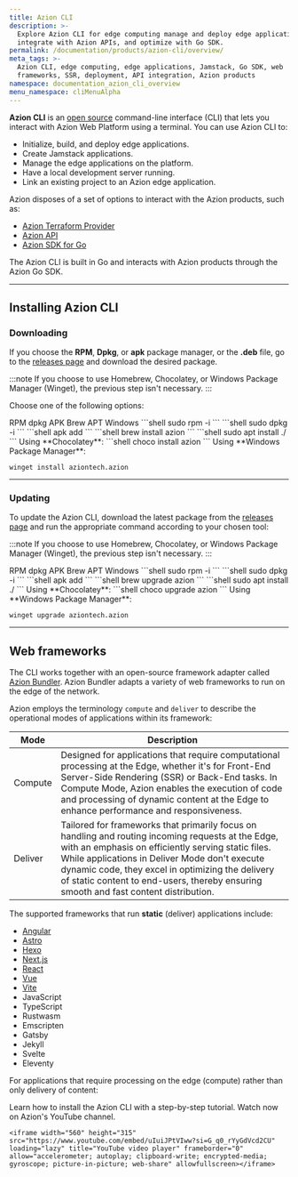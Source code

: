 ```yaml
---
title: Azion CLI
description: >-
  Explore Azion CLI for edge computing manage and deploy edge applications,
  integrate with Azion APIs, and optimize with Go SDK.
permalink: /documentation/products/azion-cli/overview/
meta_tags: >-
  Azion CLI, edge computing, edge applications, Jamstack, Go SDK, web
  frameworks, SSR, deployment, API integration, Azion products
namespace: documentation_azion_cli_overview
menu_namespace: cliMenuAlpha
---
```



**Azion CLI** is an [open  source](https://github.com/aziontech/azion-cli/) command-line interface (CLI) that lets you interact with Azion Web Platform using a terminal. You can use Azion CLI to: 

- Initialize, build, and deploy edge applications.
- Create Jamstack applications.
- Manage the edge applications on the platform. 
- Have a local development server running. 
- Link an existing project to an Azion edge application.

Azion disposes of a set of options to interact with the Azion products, such as: 

- [Azion Terraform Provider](/en/documentation/products/terraform-provider/)
- [Azion API](https://api.azion.com/)
- [Azion SDK for Go](/en/documentation/devtools/sdk/go/)

The Azion CLI is built in Go and interacts with Azion products through the Azion Go SDK. 


---

## Installing Azion CLI

### Downloading

If you choose the **RPM**, **Dpkg**, or **apk** package manager, or the **.deb** file, go to the [releases page](https://github.com/aziontech/azion-cli/releases) and download the desired package.

:::note 
If you choose to use Homebrew, Chocolatey, or Windows Package Manager (Winget), the previous step isn't necessary.
:::

Choose one of the following options: 


<Tabs client:visible sharedStore="package-managers">
<Fragment slot="tab.rpm">RPM</Fragment>
<Fragment slot="tab.dpkg">dpkg</Fragment>
<Fragment slot="tab.apk">APK</Fragment>
<Fragment slot="tab.brew">Brew</Fragment>
<Fragment slot="tab.deb">APT</Fragment>
<Fragment slot="tab.windows">Windows</Fragment>




<Fragment slot="panel.rpm">
<slot name="rpm" />
```shell
sudo rpm -i <downloaded_file>
```
</Fragment><Fragment slot="panel.dpkg">
<slot name="dpkg" />
```shell
sudo dpkg -i <downloaded_file>
```
</Fragment><Fragment slot="panel.apk">
<slot name="apk" />
```shell
apk add <downloaded_file>
```
</Fragment>
<Fragment slot="panel.brew">
<slot name="brew" />
```shell
brew install azion
```
</Fragment>
<Fragment slot="panel.deb">
<slot name="deb" />
```shell
sudo apt install  ./<download_file_path>
```
</Fragment>

<Fragment slot="panel.windows"> 
<slot name="windows" />
Using **Chocolatey**:
```shell
choco install azion
```
Using **Windows Package Manager**:

```shell
winget install aziontech.azion
```
</Fragment>
</Tabs>

---

### Updating

To update the Azion CLI, download the latest package from the [releases page](https://github.com/aziontech/azion-cli/releases) and run the appropriate command according to your chosen tool:

:::note 
If you choose to use Homebrew, Chocolatey, or Windows Package Manager (Winget), the previous step isn't necessary.
:::

<Tabs client:visible sharedStore="package-managers">
<Fragment slot="tab.rpm">RPM</Fragment>
<Fragment slot="tab.dpkg">dpkg</Fragment>
<Fragment slot="tab.apk">APK</Fragment>
<Fragment slot="tab.brew">Brew</Fragment>
<Fragment slot="tab.deb">APT</Fragment>
<Fragment slot="tab.windows">Windows</Fragment>

<Fragment slot="panel.rpm">
<slot name="rpm" />
```shell
sudo rpm -i <downloaded_file>
```
</Fragment><Fragment slot="panel.dpkg">
<slot name="dpkg" />
```shell
sudo dpkg -i <downloaded_file>
```
</Fragment><Fragment slot="panel.apk">
<slot name="apk" />
```shell
apk add <downloaded_file>
```
</Fragment>
<Fragment slot="panel.brew">
<slot name="brew" />
```shell
brew upgrade azion
```
</Fragment>
<Fragment slot="panel.deb">
<slot name="deb" />
```shell
sudo apt install  ./<download_file_path>
```
</Fragment>
<slot name="windows" />
Using **Chocolatey**:
```shell
choco upgrade azion
```
Using **Windows Package Manager**:
  
```shell
winget upgrade aziontech.azion
```
</Fragment>
</Tabs>

---

## Web frameworks

The CLI works together with an open-source framework adapter called [Azion Bundler](https://github.com/aziontech/bundler). Azion Bundler adapts a variety of web frameworks to run on the edge of the network.

Azion employs the terminology `compute` and `deliver` to describe the operational modes of applications within its framework:

| Mode | Description |
| ----- | ------------ |
| Compute | Designed for applications that require computational processing at the Edge, whether it's for Front-End Server-Side Rendering (SSR) or Back-End tasks. In Compute Mode, Azion enables the execution of code and processing of dynamic content at the Edge to enhance performance and responsiveness. | 
| Deliver | Tailored for frameworks that primarily focus on handling and routing incoming requests at the Edge, with an emphasis on efficiently serving static files. While applications in Deliver Mode don't execute dynamic code, they excel in optimizing the delivery of static content to end-users, thereby ensuring smooth and fast content distribution. |

The supported frameworks that run **static** (deliver) applications include:

- [Angular](/en/documentation/products/cli/frameworks/angular/)
- [Astro](/en/documentation/products/cli/frameworks/astro/)
- [Hexo](/en/documentation/products/cli/frameworks/hexo/)
- [Next.js](/en/documentation/products/cli/frameworks/next/)
- [React](/en/documentation/products/cli/frameworks/react/)
- [Vue](/en/documentation/products/cli/frameworks/vue/)
- [Vite](/en/documentation/products/cli/frameworks/vite/)
- JavaScript
- TypeScript
- Rustwasm
- Emscripten
- Gatsby
- Jekyll
- Svelte
- Eleventy



For applications that require processing on the edge (compute) rather than only delivery of content:

<LinkButton link="/en/documentation/devtools/azion-edge-runtime/compatibility/nextjs/" label="go to Azion and Next.js compatibility docs" severity="secondary" target="_blank" />
<LinkButton link="/en/documentation/products/devtools/azion-edge-runtime/frameworks-compatibility/" label="go to supported Web Frameworks" severity="secondary" target="_blank" />
<LinkButton link="/en/documentation/products/edge-application/edge-functions/runtime-apis/javascript/" label="go to supported Web APIs" severity="secondary" target="_blank" />
<LinkButton link="/en/documentation/products/azion-edge-runtime/compatibility/node/" label="go to node.js support reference" severity="secondary" target="_blank" />


Learn how to install the Azion CLI with a step-by-step tutorial. Watch now on Azion's YouTube channel.

	<iframe width="560" height="315" src="https://www.youtube.com/embed/uIuiJPtVIww?si=G_q0_rYyGdVcd2CU" loading="lazy" title="YouTube video player" frameborder="0" allow="accelerometer; autoplay; clipboard-write; encrypted-media; gyroscope; picture-in-picture; web-share" allowfullscreen></iframe>

